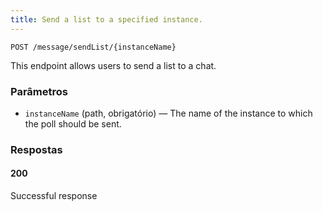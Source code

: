 ```yaml
---
title: Send a list to a specified instance.
---
```


```http
POST /message/sendList/{instanceName}
```

This endpoint allows users to send a list to a chat.

### Parâmetros

- `instanceName` (path, obrigatório) — The name of the instance to which the poll should be sent.

### Respostas
#### 200
Successful response

